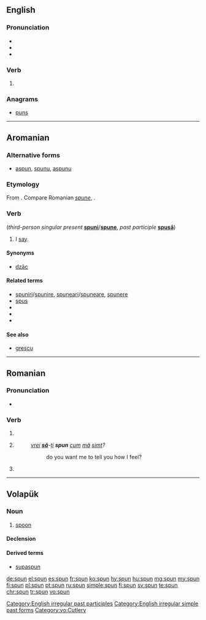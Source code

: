 ==English==

===Pronunciation===
* {{IPA|/ˈspʌn/|lang=en}}
* {{audio|en-us-spun.ogg|Audio (US)|lang=en}}
* {{rhymes|ʌn|lang=en}}

===Verb===
{{head|en|verb form}}

# {{en-past of|spin}}

===Anagrams===
* [[puns]]

[[Category:English irregular past participles]]
[[Category:English irregular simple past forms]]

----

==Aromanian==

===Alternative forms===
* [[aspun]], [[spunu]], [[aspunu]]

===Etymology===
From {{etyl|la|rup}} {{term|expōnō|lang=la}}. Compare Romanian ''[[spune]]'', {{term|spun|lang=ro}}.

===Verb===
{{head|rup|verb}} (''third-person singular present'' '''[[spuni]]'''/'''[[spune]]''', ''past participle'' '''[[spusã]]''')

# I [[say]].

====Synonyms====
* [[dzãc]]

====Related terms====
* [[spuniri]]/[[spunire]], [[spuneari]]/[[spuneare]], [[spunere]]
* [[spus]]
* {{l|rup|pun}}
* {{l|rup|apun}}
* {{l|rup|dipun}}

====See also====
* [[grescu]]

----

==Romanian==

===Pronunciation===
* {{IPA|[spun]|lang=ro}}

===Verb===
{{head|ro|verb form}}

# {{ro-form-verb|1s|pres|spune}}
# {{ro-form-verb|1s|sub|spune}}
#: ''[[vrei]] '''[[să]]'''-[[îți|ți]] '''spun''' [[cum]] [[mă]] [[simt]]?''
#:: do you want me to tell you how I feel?
# {{ro-form-verb|3p|pres|spune}}

----

==Volapük==

===Noun===
{{vo-noun}}

# [[spoon]]

====Declension====
{{vo-decl-noun}}

====Derived terms====
* [[supaspun]]

[[Category:vo:Cutlery]]

[[de:spun]]
[[el:spun]]
[[es:spun]]
[[fr:spun]]
[[ko:spun]]
[[hy:spun]]
[[hu:spun]]
[[mg:spun]]
[[my:spun]]
[[fj:spun]]
[[pl:spun]]
[[pt:spun]]
[[ru:spun]]
[[simple:spun]]
[[fi:spun]]
[[sv:spun]]
[[te:spun]]
[[chr:spun]]
[[tr:spun]]
[[vo:spun]]